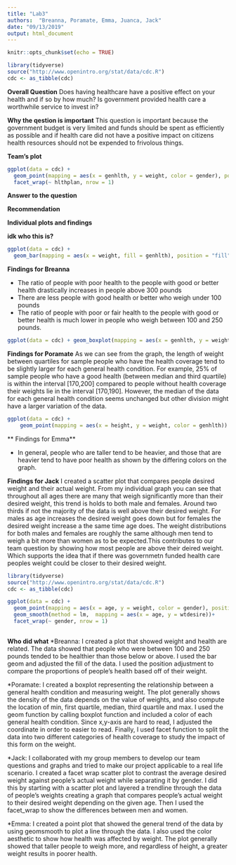 ---
title: "Lab3"
authors:  "Breanna, Poramate, Emma, Juanca, Jack"
date: "09/13/2019"
output: html_document
---

```{r setup, include=FALSE}
knitr::opts_chunk$set(echo = TRUE)
```

```{r include = FALSE}
library(tidyverse)
source("http://www.openintro.org/stat/data/cdc.R")
cdc <- as_tibble(cdc)
```

**Overall Question**
Does having healthcare have a positive effect on your health and if so by how much? Is government provided health care a worthwhile service to invest in?

**Why the qestion is important**
This question is important because the government budget is very limited and funds should be spent as efficiently as possible and if health care did not have a positive impact on citizens health resources should not be expended to frivolous things.

**Team's plot**
```{r}
ggplot(data = cdc) + 
  geom_point(mapping = aes(x = genhlth, y = weight, color = gender), position = "jitter") + theme(aspect.ratio = 0.5)+
  facet_wrap(~ hlthplan, nrow = 1)


```

**Answer to the question**



**Recommendation**

**Individual plots and findings**

**idk who this is?**
```{r}
ggplot(data = cdc) +
  geom_bar(mapping = aes(x = weight, fill = genhlth), position = "fill")
```

**Findings for Breanna**

* The ratio of people with poor health to the people with good or better health drastically increases in people above 300 pounds
* There are less people with good health or better who weigh under 100 pounds
* The ratio of people with poor or fair health to the people with good or better health is much lower in people who weigh between 100 and 250 pounds.

```{r}
ggplot(data = cdc) + geom_boxplot(mapping = aes(x = genhlth, y = weight, color = genhlth))  +coord_flip() + facet_wrap(~hlthplan)
```

**Findings for Poramate**
As we can see from the graph, the length of weight between quartiles for sample people who have the health coverage tend to be slightly larger for each general health condition. For example, 25% of sample people who have a good health (between median and third quartile) is within the interval [170,200] compared to people without health coverage their weights lie in the interval [170,190]. However, the median of the data for each general health condition seems unchanged but other division might have a larger variation of the data.

```{r}
ggplot(data = cdc) + 
    geom_point(mapping = aes(x = height, y = weight, color = genhlth)) + geom_smooth(method = lm, mapping = aes(x = height, y = weight))
```

** Findings for Emma**

* In general, people who are taller tend to be heavier, and those that are heavier tend to have poor health as shown by the differing colors on the graph.

**Findings for Jack**
I created a scatter plot that compares people desired weight and their actual weight. From my individual graph you can see that throughout all ages there are many that weigh significantly more than their desired weight, this trend is holds to both male and females. Around two thirds if not the majority of the data is well above their desired weight. For males as age increases the desired weight goes down but for females the desired weight increase a the same time age does. The weight distributions for both males and females are roughly the same although men tend to weigh a bit more than women as to be expected.This contributes to our team question by showing how most people are above their deired weight. Which supports the idea that if there was governmetn funded health care peoples weight could be closer to their desired weight.

```{r}
library(tidyverse)
source("http://www.openintro.org/stat/data/cdc.R")
cdc <- as_tibble(cdc)

ggplot(data = cdc) + 
  geom_point(mapping = aes(x = age, y = weight, color = gender), position = "jitter") + theme(aspect.ratio = 0.5)+
  geom_smooth(method = lm,  mapping = aes(x = age, y = wtdesire))+
  facet_wrap(~ gender, nrow = 1)
  

```


**Who did what**
*Breanna: 
I created a plot that showed weight and health are related. The data showed that people who were between 100 and 250 pounds tended to be healthier than those below or above. I used the bar geom and adjusted the fill of the data. I used the position adjustment to compare the proportions of people's health based off of their weight.

*Poramate: 
I created a boxplot representing the relationship between a general health condition and measuring weight. The plot generally shows the density of the data depends on the value of weights, and also compute the location of min, first quartile, median, third quartile and max. I used the geom function by calling boxplot function and included a color of each general health condition. Since x,y-axis are hard to read, I adjusted the coordinate in order to easier to read. Finally, I used facet function to split the data into two different categories of health coverage to study the impact of this form on the weight.

*Jack:
I collaborated with my group members to develop our team questions and graphs and tried to make our project applicable to a real life scenario. I created a facet wrap scatter plot to contrast the average desired weight against people's actual weight while separating it by gender. I did this by starting with a scatter plot and layered a trendline through the data of people's weights creating a graph that compares people's actual weight to their desired weight depending on the given age. Then I used the facet_wrap to show the differences  between men and women. 


*Emma: 
I created a point plot that showed the general trend of the data by using geomsmooth to plot a line through the data.  I also used the color aesthetic to show how health was affected by weight.  The plot generally showed that taller people to weigh more, and regardless of height, a greater weight results in poorer health. 
